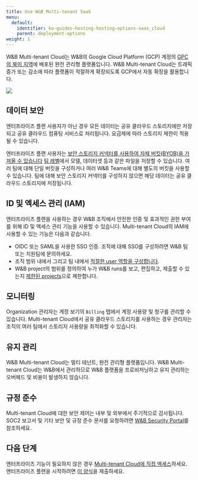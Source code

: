 ---
title: Use W&B Multi-tenant SaaS
menu:
  default:
    identifier: ko-guides-hosting-hosting-options-saas_cloud
    parent: deployment-options
weight: 1
---

W&B Multi-tenant Cloud는 W&B의 Google Cloud Platform (GCP) 계정의 [GPC의 북미 지역](https://cloud.google.com/compute/docs/regions-zones)에 배포된 완전 관리형 플랫폼입니다. W&B Multi-tenant Cloud는 트래픽 증가 또는 감소에 따라 플랫폼이 적절하게 확장되도록 GCP에서 자동 확장을 활용합니다.

<Frame>
    <img src="/images/hosting/saas_cloud_arch.png"  />
</Frame>

## 데이터 보안

엔터프라이즈 플랜 사용자가 아닌 경우 모든 데이터는 공유 클라우드 스토리지에만 저장되고 공유 클라우드 컴퓨팅 서비스로 처리됩니다. 요금제에 따라 스토리지 제한이 적용될 수 있습니다.

엔터프라이즈 플랜 사용자는 [보안 스토리지 커넥터를 사용하여 자체 버킷(BYOB)을 가져올 수 있습니다](/ko/guides/hosting/data-security/secure-storage-connector) [팀 레벨](/ko/guides/hosting/data-security/secure-storage-connector.md#configuration-options)에서 모델, 데이터셋 등과 같은 파일을 저장할 수 있습니다. 여러 팀에 대해 단일 버킷을 구성하거나 여러 W&B Teams에 대해 별도의 버킷을 사용할 수 있습니다. 팀에 대해 보안 스토리지 커넥터를 구성하지 않으면 해당 데이터는 공유 클라우드 스토리지에 저장됩니다.

## ID 및 엑세스 관리 (IAM)
엔터프라이즈 플랜을 사용하는 경우 W&B 조직에서 안전한 인증 및 효과적인 권한 부여를 위해 ID 및 엑세스 관리 기능을 사용할 수 있습니다. Multi-tenant Cloud의 IAM에 사용할 수 있는 기능은 다음과 같습니다.

* OIDC 또는 SAML을 사용한 SSO 인증. 조직에 대해 SSO를 구성하려면 W&B 팀 또는 지원팀에 문의하세요.
* 조직 범위 내에서 그리고 팀 내에서 [적절한 user 역할을 구성합니다](/ko/guides/hosting/iam/access-management/manage-organization.md#assign-or-update-a-users-role).
* W&B project의 범위를 정의하여 누가 W&B runs를 보고, 편집하고, 제출할 수 있는지 [제한된 projects](/ko/guides/hosting/iam/access-management/restricted-projects)으로 제한합니다.

## 모니터링
Organization 관리자는 계정 보기의 `Billing` 탭에서 계정 사용량 및 청구를 관리할 수 있습니다. Multi-tenant Cloud에서 공유 클라우드 스토리지를 사용하는 경우 관리자는 조직의 여러 팀에서 스토리지 사용량을 최적화할 수 있습니다.

## 유지 관리
W&B Multi-tenant Cloud는 멀티 테넌트, 완전 관리형 플랫폼입니다. W&B Multi-tenant Cloud는 W&B에서 관리하므로 W&B 플랫폼을 프로비저닝하고 유지 관리하는 오버헤드 및 비용이 발생하지 않습니다.

## 규정 준수
Multi-tenant Cloud에 대한 보안 제어는 내부 및 외부에서 주기적으로 감사됩니다. SOC2 보고서 및 기타 보안 및 규정 준수 문서를 요청하려면 [W&B Security Portal](https://security.wandb.ai/)를 참조하세요.

## 다음 단계
엔터프라이즈 기능이 필요하지 않은 경우 [Multi-tenant Cloud에 직접 엑세스](https://wandb.ai)하세요. 엔터프라이즈 플랜을 시작하려면 [이 양식](https://wandb.ai/site/for-enterprise/multi-tenant-saas-trial)을 제출하세요.
